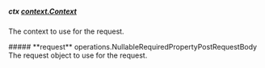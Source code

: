 
##### **ctx** [context.Context](https://pkg.go.dev/context#Context)
The context to use for the request.

<Collapsible>
    ##### **request** operations.NullableRequiredPropertyPostRequestBody
    The request object to use for the request.
    <Collapsible.Break/>
    <NullableRequiredPropertyPostRequestBody/>
</Collapsible>

